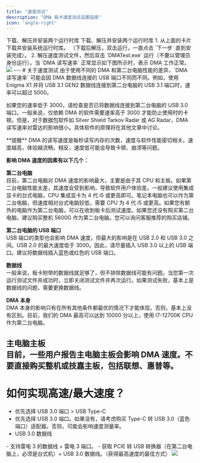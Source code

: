 ```yaml
---
title: "速度测试"
description: "DMA 板卡速度测试设置指南"
icon: 'angle-right'
---
```

<CardGroup cols={2}>
  <Card title="运行时库" icon="cube" href="https://alist.scarlet.technology/d/Tools/Runtime(Must%20Install).zip?sign=pYI_L1VHl2m3MOB9D7eMXx5b0bFnaPkydQlQNIiSAss=:0">
    下载、解压并安装两个运行时库
  </Card>
  <Card title="速度测试工具" icon="screwdriver-wrench" href="https://alist.scarlet.technology/d/Tools/DMASpeedTest1.5.zip?sign=V8fkME5eo0kvBmFHirwD3fmFm3TPpBU9Qh_mWRrII0o=:0">
    下载、解压并安装两个运行时库
  </Card>
</CardGroup>
1. 从上面的卡片下载并安装系统运行时库。
（下载后解压，双击运行，一直点击 `下一步` 直到安装完成）。
2. 解压速度测试文件，然后双击 `DMATest.exe` 运行（不要以管理员身份运行）。当 `DMA 读写速率` 正常显示如下图所示时，表示 DMA 工作正常。
<Frame>
      <img src="/cn/images/dma3.png" />
    </Frame>
---
# 关于速度测试
由于使用不同的 DMA 和第二台电脑性能的差异，`DMA 读写速率` 可能会因 DMA 数据线连接的 USB 端口不同而不同。例如，使用 Enigma X1 并将 USB 3.1 GEN2 数据线连接到第二台电脑的 USB 3.1 端口时，速率可以超过 5000。

如果您的速率低于 3000，请检查是否已将数据线连接到第二台电脑的 USB 3.0 端口。一般来说，仅依赖 DMA 的软件需要速率高于 3000 才能防止使用时的卡顿。但是，对于数据包软件如 Silver Shield Tarkov Radar 或 AG Radar，DMA 读写速率对雷达的影响很小。具体软件的原理将在其他文章中讨论。

<Warning>
**提醒**  
DMA 的读写速度是每秒读写内存的次数，速度与软件性能密切相关。速度越高，体验越流畅。相反，速度低可能会导致卡顿、崩溃等问题。

**影响 DMA 速度的因素有以下几个：**

**第二台电脑**  
目前，第二台电脑对 DMA 速度的影响最大，主要是由于其 CPU 和主板。如果第二台电脑性能太差，其速度会受到影响，导致软件用户体验差。一般建议使用集成显卡的台式电脑，CPU 集成显卡为 4 代 i5 或更高即可。笔记本电脑也可以作为第二台电脑，但速度相对台式电脑较低，需要 CPU 为 4 代 i5 或更高。如果您有额外的电脑作为第二台电脑，可以在收到板卡后测试速度。如果您还没有购买第二台电脑，建议购买整机 5600G 作为第二台电脑。您可以询问客服推荐的购买店铺。

**第二台电脑的 USB 端口**  
USB 端口的类型也会影响 DMA 速度，但最大的影响是在 USB 2.0 和 USB 3.0 之间。USB 2.0 的最大速度低于 3000。因此，请尽量插入 USB 3.0 以上的 USB 端口。建议将数据线插入蓝色或红色的 USB 端口。

**数据线**  
一般来说，板卡附带的数据线就足够了，但不排除数据线可能有问题。当您第一次运行测试文件并成功时，立即关闭测试文件并再次运行。如果测试失败，基本上是数据线的问题，需要更换数据线。

**DMA 本身**  
DMA 本身的影响只有在所有其他条件都最优的情况下才能体现。否则，基本上没有区别。目前，我们的 DMA 最高可以达到 10000 分以上，使用 I7-12700K CPU 作为第二台电脑。

**主电脑主板**  
目前，一些用户报告主电脑主板会影响 DMA 速度。不要直接购买整机或技嘉主板，包括联想、惠普等。
</Warning>
---
# 如何实现高速/最大速度？
- 优先选择 USB 3.0 端口 > USB Type-C
- 优先选择 USB 3.0 端口。如果没有，请考虑购买 Type-C 转 USB 3.0（蓝色端口）适配器。否则，可能会影响速度测量率。
- USB 3.0 数据线

<Accordion title="⚡ 最高速度" defaultOpen="true">
    - 支持雷电 3 的数据线 + 雷电 3 端口。  
    - 获取 PCIE 转 USB 转换器（在第二台电脑上，必须是台式机）+ USB 3.0 数据线。（获得最高速度的最佳方式）
    <Frame>
      <img src="/cn/images/dma4.png" />
    </Frame>
</Accordion>




